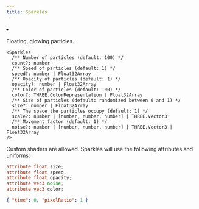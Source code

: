 ```yaml
---
title: Sparkles
---
```


<Grid cols={4}>
  <li>
    <Codesandbox id="0c5hv9" />
  </li>
</Grid>

Floating, glowing particles.

```tsx
<Sparkles
  /** Number of particles (default: 100) */
  count?: number
  /** Speed of particles (default: 1) */
  speed?: number | Float32Array
  /** Opacity of particles (default: 1) */
  opacity?: number | Float32Array
  /** Color of particles (default: 100) */
  color?: THREE.ColorRepresentation | Float32Array
  /** Size of particles (default: randomized between 0 and 1) */
  size?: number | Float32Array
  /** The space the particles occupy (default: 1) */
  scale?: number | [number, number, number] | THREE.Vector3
  /** Movement factor (default: 1) */
  noise?: number | [number, number, number] | THREE.Vector3 | Float32Array
/>
```

Custom shaders are allowed. Sparkles will use the following attributes and uniforms:

```glsl
attribute float size;
attribute float speed;
attribute float opacity;
attribute vec3 noise;
attribute vec3 color;
```

```json
{ "time": 0, "pixelRatio": 1 }
```
